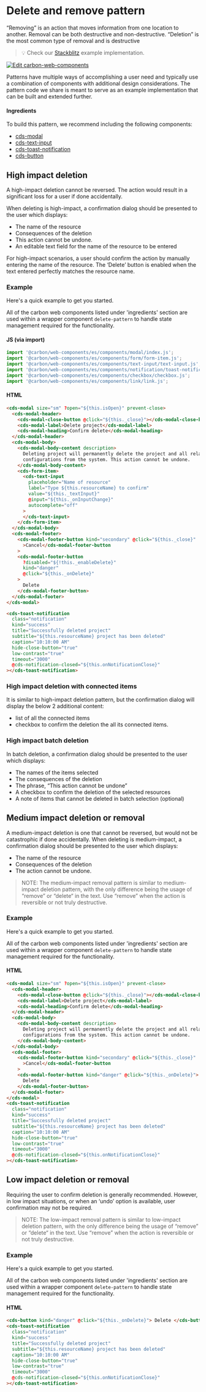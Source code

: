 

<Meta of={DeleteStories} />

# Delete and remove pattern

“Removing” is an action that moves information from one location to another.
Removal can be both destructive and non-destructive. “Deletion” is the most
common type of removal and is destructive

> 💡 Check our
> [Stackblitz](https://stackblitz.com/github/szinta/ibm-products/tree/deletePattern/packages/ibm-products-web-components/examples/delete-pattern)
> example implementation.

[![Edit carbon-web-components](https://developer.stackblitz.com/img/open_in_stackblitz.svg)](https://stackblitz.com/github/szinta/ibm-products/tree/deletePattern/packages/ibm-products-web-components/examples/delete-pattern)

Patterns have multiple ways of accomplishing a user need and typically use a
combination of components with additional design considerations. The pattern
code we share is meant to serve as an example implementation that can be built
and extended further.

#### Ingredients

To build this pattern, we recommend including the following components:

- [cds-modal](https://web-components.carbondesignsystem.com/?path=/docs/components-modal)
- [cds-text-input](https://web-components.carbondesignsystem.com/?path=/docs/components-text-input--overview)
- [cds-toast-notification](https://web-components.carbondesignsystem.com/?path=/docs/components-notifications-toast--overview)
- [cds-button](https://web-components.carbondesignsystem.com/?path=/docs/components-button--overview)

## High impact deletion

A high-impact deletion cannot be reversed. The action would result in a
significant loss for a user if done accidentally.

When deleting is high-impact, a confirmation dialog should be presented to the
user which displays:

- The name of the resource
- Consequences of the deletion
- This action cannot be undone.
- An editable text field for the name of the resource to be entered

For high-impact scenarios, a user should confirm the action by manually entering
the name of the resource. The ‘Delete’ button is enabled when the text entered
perfectly matches the resource name.

### Example

Here's a quick example to get you started.

All of the carbon web components listed under 'ingredients' section are used
within a wrapper component `delete-pattern` to handle state management required
for the functionality.

#### JS (via import)

```javascript
import '@carbon/web-components/es/components/modal/index.js';
import '@carbon/web-components/es/components/form/form-item.js';
import '@carbon/web-components/es/components/text-input/text-input.js';
import '@carbon/web-components/es/components/notification/toast-notification.js';
import '@carbon/web-components/es/components/checkbox/checkbox.js';
import '@carbon/web-components/es/components/link/link.js';
```

#### HTML

```html
<cds-modal size="sm" ?open="${this.isOpen}" prevent-close>
  <cds-modal-header>
    <cds-modal-close-button @click="${this._close}"></cds-modal-close-button>
    <cds-modal-label>Delete project</cds-modal-label>
    <cds-modal-heading>Confirm delete</cds-modal-heading>
  </cds-modal-header>
  <cds-modal-body>
    <cds-modal-body-content description>
      Deleting project will permanently delete the project and all related
      configurations from the system. This action cannot be undone.
    </cds-modal-body-content>
    <cds-form-item>
      <cds-text-input
        placeholder="Name of resource"
        label="Type ${this.resourceName} to confirm"
        value="${this._textInput}"
        @input="${this._onInputChange}"
        autocomplete="off"
      >
      </cds-text-input>
    </cds-form-item>
  </cds-modal-body>
  <cds-modal-footer>
    <cds-modal-footer-button kind="secondary" @click="${this._close}"
      >Cancel</cds-modal-footer-button
    >
    <cds-modal-footer-button
      ?disabled="${!this._enableDelete}"
      kind="danger"
      @click="${this._onDelete}"
    >
      Delete
    </cds-modal-footer-button>
  </cds-modal-footer>
</cds-modal>

<cds-toast-notification
  class="notification"
  kind="success"
  title="Successfully deleted project"
  subtitle="${this.resourceName} project has been deleted"
  caption="10:10:00 AM"
  hide-close-button="true"
  low-contrast="true"
  timeout="3000"
  @cds-notification-closed="${this.onNotificationClose}"
></cds-toast-notification>
```

### High impact deletion with connected items

It is similar to high-impact deletion pattern, but the confirmation dialog will
display the below 2 additional content:

- list of all the connected items
- checkbox to confirm the deletion the all its connected items.

### High impact batch deletion

In batch deletion, a confirmation dialog should be presented to the user which
displays:

- The names of the items selected
- The consequences of the deletion
- The phrase, “This action cannot be undone”
- A checkbox to confirm the deletion of the selected resources
- A note of items that cannot be deleted in batch selection (optional)

## Medium impact deletion or removal

A medium-impact deletion is one that cannot be reversed, but would not be
catastrophic if done accidentally. When deleting is medium-impact, a
confirmation dialog should be presented to the user which displays:

- The name of the resource
- Consequences of the deletion
- The action cannot be undone.

> NOTE: The medium-impact removal pattern is similar to medium-impact deletion
> pattern, with the only difference being the usage of “remove” or “delete“ in
> the text. Use “remove” when the action is reversible or not truly destructive.

### Example

Here's a quick example to get you started.

All of the carbon web components listed under 'ingredients' section are used
within a wrapper component `delete-pattern` to handle state management required
for the functionality.

#### HTML

```html
<cds-modal size="sm" ?open="${this.isOpen}" prevent-close>
  <cds-modal-header>
    <cds-modal-close-button @click="${this._close}"></cds-modal-close-button>
    <cds-modal-label>Delete project</cds-modal-label>
    <cds-modal-heading>Confirm delete</cds-modal-heading>
  </cds-modal-header>
  <cds-modal-body>
    <cds-modal-body-content description>
      Deleting project will permanently delete the project and all related
      configurations from the system. This action cannot be undone.
    </cds-modal-body-content>
  </cds-modal-body>
  <cds-modal-footer>
    <cds-modal-footer-button kind="secondary" @click="${this._close}"
      >Cancel</cds-modal-footer-button
    >
    <cds-modal-footer-button kind="danger" @click="${this._onDelete}">
      Delete
    </cds-modal-footer-button>
  </cds-modal-footer>
</cds-modal>
<cds-toast-notification
  class="notification"
  kind="success"
  title="Successfully deleted project"
  subtitle="${this.resourceName} project has been deleted"
  caption="10:10:00 AM"
  hide-close-button="true"
  low-contrast="true"
  timeout="3000"
  @cds-notification-closed="${this.onNotificationClose}"
></cds-toast-notification>
```

## Low impact deletion or removal

Requiring the user to confirm deletion is generally recommended. However, in low
impact situations, or when an ‘undo’ option is available, user confirmation may
not be required.

> NOTE: The low-impact removal pattern is similar to low-impact deletion
> pattern, with the only difference being the usage of “remove” or “delete“ in
> the text. Use “remove” when the action is reversible or not truly destructive.

### Example

Here's a quick example to get you started.

All of the carbon web components listed under 'ingredients' section are used
within a wrapper component `delete-pattern` to handle state management required
for the functionality.

#### HTML

```html
<cds-button kind="danger" @click="${this._onDelete}"> Delete </cds-button>
<cds-toast-notification
  class="notification"
  kind="success"
  title="Successfully deleted project"
  subtitle="${this.resourceName} project has been deleted"
  caption="10:10:00 AM"
  hide-close-button="true"
  low-contrast="true"
  timeout="3000"
  @cds-notification-closed="${this.onNotificationClose}"
></cds-toast-notification>
```
